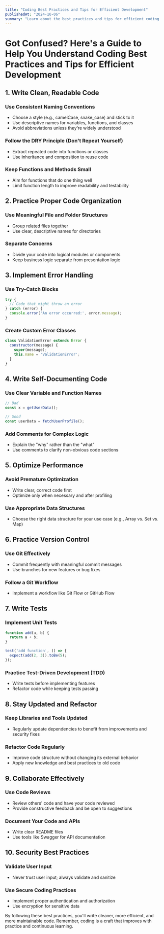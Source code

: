 ```yaml
---
title: "Coding Best Practices and Tips for Efficient Development"
publishedAt: "2024-10-06"
summary: "Learn about the best practices and tips for efficient coding and development in various programming languages and frameworks."
---
```


# Got Confused? Here's a Guide to Help You Understand Coding Best Practices and Tips for Efficient Development

## 1. Write Clean, Readable Code

### Use Consistent Naming Conventions
- Choose a style (e.g., camelCase, snake_case) and stick to it
- Use descriptive names for variables, functions, and classes
- Avoid abbreviations unless they're widely understood

### Follow the DRY Principle (Don't Repeat Yourself)
- Extract repeated code into functions or classes
- Use inheritance and composition to reuse code

### Keep Functions and Methods Small
- Aim for functions that do one thing well
- Limit function length to improve readability and testability

## 2. Practice Proper Code Organization

### Use Meaningful File and Folder Structures
- Group related files together
- Use clear, descriptive names for directories

### Separate Concerns
- Divide your code into logical modules or components
- Keep business logic separate from presentation logic

## 3. Implement Error Handling

### Use Try-Catch Blocks
```javascript
try {
  // Code that might throw an error
} catch (error) {
  console.error('An error occurred:', error.message);
}
```

### Create Custom Error Classes
```javascript
class ValidationError extends Error {
  constructor(message) {
    super(message);
    this.name = 'ValidationError';
  }
}
```

## 4. Write Self-Documenting Code

### Use Clear Variable and Function Names
```javascript
// Bad
const x = getUserData();

// Good
const userData = fetchUserProfile();
```

### Add Comments for Complex Logic
- Explain the "why" rather than the "what"
- Use comments to clarify non-obvious code sections

## 5. Optimize Performance

### Avoid Premature Optimization
- Write clear, correct code first
- Optimize only when necessary and after profiling

### Use Appropriate Data Structures
- Choose the right data structure for your use case (e.g., Array vs. Set vs. Map)

## 6. Practice Version Control

### Use Git Effectively
- Commit frequently with meaningful commit messages
- Use branches for new features or bug fixes

### Follow a Git Workflow
- Implement a workflow like Git Flow or GitHub Flow

## 7. Write Tests

### Implement Unit Tests
```javascript
function add(a, b) {
  return a + b;
}

test('add function', () => {
  expect(add(2, 3)).toBe(5);
});
```

### Practice Test-Driven Development (TDD)
- Write tests before implementing features
- Refactor code while keeping tests passing

## 8. Stay Updated and Refactor

### Keep Libraries and Tools Updated
- Regularly update dependencies to benefit from improvements and security fixes

### Refactor Code Regularly
- Improve code structure without changing its external behavior
- Apply new knowledge and best practices to old code

## 9. Collaborate Effectively

### Use Code Reviews
- Review others' code and have your code reviewed
- Provide constructive feedback and be open to suggestions

### Document Your Code and APIs
- Write clear README files
- Use tools like Swagger for API documentation

## 10. Security Best Practices

### Validate User Input
- Never trust user input; always validate and sanitize

### Use Secure Coding Practices
- Implement proper authentication and authorization
- Use encryption for sensitive data

By following these best practices, you'll write cleaner, more efficient, and more maintainable code. Remember, coding is a craft that improves with practice and continuous learning.